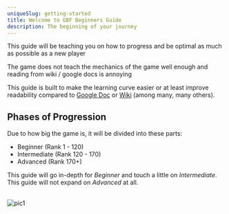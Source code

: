 ```yaml
---
uniqueSlug: getting-started
title: Welcome to GBF Beginners Guide
description: The beginning of your journey
---
```


This guide will be teaching you on how to progress and be optimal as much as possible as a new player

The game does not teach the mechanics of the game well enough and reading from wiki / google docs is annoying

This guide is built to make the learning curve easier or at least improve readability compared to [Google Doc](https://docs.google.com/document/d/1hP9uCQi6-6-hsu_f6f5P_jb2urP3Hr7zTn6_fHeu24k/view) or [Wiki](https://gbf.wiki/Rerolling) (among many, many others).

## Phases of Progression

Due to how big the game is, it will be divided into these parts:

-   Beginner (Rank 1 - 120)
-   Intermediate (Rank 120 - 170)
-   Advanced (Rank 170+)

This guide will go in-depth for _Beginner_ and touch a little on _Intermediate_. This guide will not expand on _Advanced_ at all.

<br />

<img src="/images/djeeta_blue.png" alt="pic1" className="w-full" />
